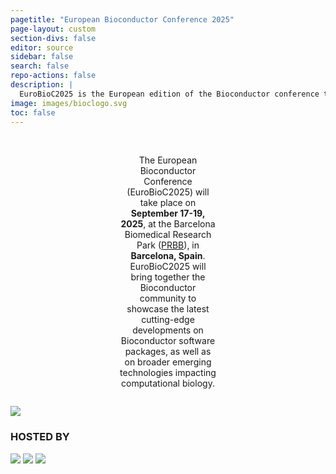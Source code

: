 ```yaml
---
pagetitle: "European Bioconductor Conference 2025"
page-layout: custom
section-divs: false
editor: source
sidebar: false
search: false
repo-actions: false
description: |
  EuroBioC2025 is the European edition of the Bioconductor conference that will take place on September 17th to 19th, 2025, in Barcelona, Spain. EuroBioC2025 will bring together the Bioconductor community to showcase the latest cutting-edge developments on the Bioconductor software packages, as well as on broader emerging technologies impacting computational biology.
image: images/bioclogo.svg
toc: false
---
```


::: columns
::: {.column width="33%"}
:::

::: {.column width="33%"}
::: {style="text-align:center;"}
\
The European Bioconductor Conference (EuroBioC2025) will take place on
**September 17-19, 2025**, at the Barcelona Biomedical Research Park
([PRBB](https://prbb.org)), in **Barcelona, Spain**. EuroBioC2025 will bring together the Bioconductor community to showcase the latest cutting-edge developments on Bioconductor software packages, as well as on broader emerging technologies impacting computational biology.
:::
:::

::: {.column width="33%"}
:::
:::

![](images/prbb_beach.png)

::: grid
::: {.g-col-12 .g-col-md-2}
:::

::: {.g-col-12 .g-col-md-2}
### HOSTED BY
[![](images/logoUPF.png){fig-align="left"}](https://www.upf.edu/biomed)
[![](images/logoISGLOBAL.png){fig-align="left"}](https://www.isglobal.org)
[![](images/logoPRBB.png){fig-align="left"}](https://prbb.org)
:::

:::

